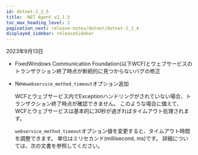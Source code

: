 ```yaml
---
id: dotnet-2_1_5
title: .NET Agent v2.1.5
toc_max_heading_level: 2
pagination_next: release-notes/dotnet/dotnet-2_1_4
displayed_sidebar: releaseSidebar
---
```


2023年9月13日

- <Status>Fixed</Status>Windows Communication Foundation(以下WCF)とウェブサービスのトランザクション終了時点が断続的に見つからないバグの修正

- <Status>New</Status><code>webservice_method_timeout</code>オプション追加

  WCFとウェブサービス内でExceptionハンドリングがされていない場合、トランザクション終了時点が確認できません。 このような場合に備えて、WCFとウェブサービスは基本的に30秒が過ぎればタイムアウト処理されます。

  <code>webservice_method_timeout</code>オプション値を変更すると、タイムアウト時間を調整できます。 単位はミリセカンド(millisecond, ms)です。 詳細については、<Link to='../../dotnet/agent-webservice'>次の文書</Link>を参照してください。
